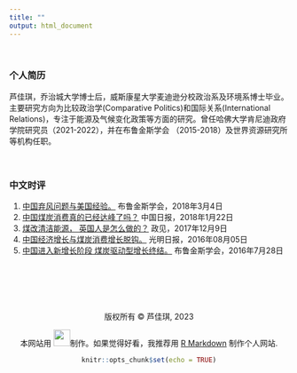 ```yaml
---
title: ""
output: html_document
---
```

<br>

### 个人简历

芦佳琪，乔治城大学博士后，威斯康星大学麦迪逊分校政治系及环境系博士毕业。主要研究方向为比较政治学(Comparative Politics)和国际关系(International Relations)，专注于能源及气候变化政策等方面的研究。曾任哈佛大学肯尼迪政府学院研究员（2021-2022），并在布鲁金斯学会 （2015-2018）及世界资源研究所等机构任职。
<br>
<br>
<br>


### 中文时评

1. [中国弃风问题与美国经验。](https://www.brookings.edu/zh-cn/research/wind-curtailment-in-china-and-lessons-from-the-united-states-2/) 布鲁金斯学会，2018年3月4日
2. [中国煤炭消费真的已经达峰了吗？](https://www.brookings.edu/zh-cn/2018/01/22/chinas-coal-consumption-has-peaked-2/) 中国日报，2018年1月22日
3. [煤改清洁能源， 英国人是怎么做的？](http://weekly.caixin.com/2018-02-24/101213379.html) 政见，2017年12月9日
3. [中国经济增长与煤炭消费增长脱钩。](http://epaper.gmw.cn/gmrb/html/2016-08/05/nw.D110000gmrb_20160805_6-11.htm) 光明日报，2016年08月05日
4. [中国进入新增长阶段 煤炭驱动型增长终结。](https://www.brookings.edu/zh-cn/opinions/%e4%b8%ad%e5%9b%bd%e8%bf%9b%e5%85%a5%e6%96%b0%e5%a2%9e%e9%95%bf%e9%98%b6%e6%ae%b5-%e7%85%a4%e7%82%ad%e9%a9%b1%e5%8a%a8%e5%9e%8b%e5%a2%9e%e9%95%bf%e7%bb%88%e7%bb%93/) 布鲁金斯学会，2016年7月28日


<br>
<br>
<br>
<br>
<br>
<center> 版权所有 © 芦佳琪, 2023
<center>  本网站用 <img src="images/rstudio-logo.png" width="30">制作。如果觉得好看，我推荐用 [R Markdown](https://rmarkdown.rstudio.com/) 制作个人网站.

```r
knitr::opts_chunk$set(echo = TRUE)
```

